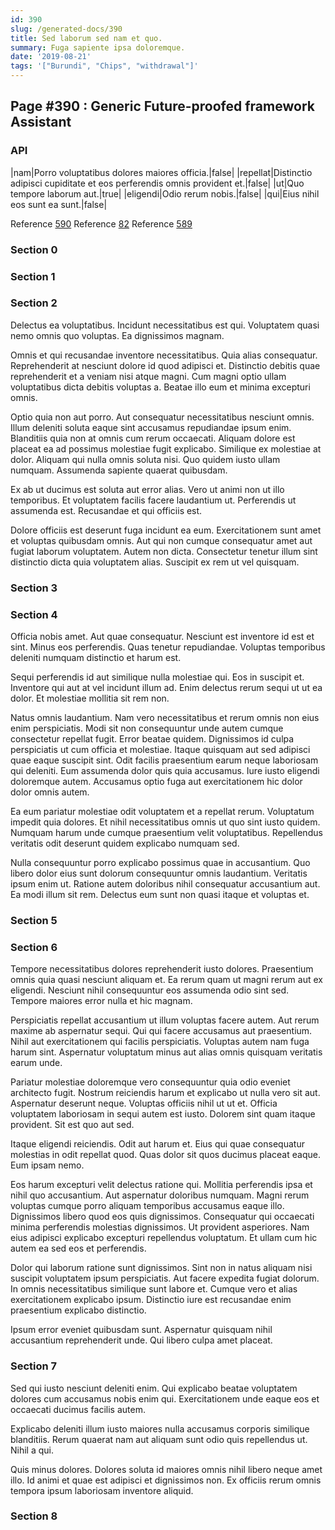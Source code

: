 ```yaml
---
id: 390
slug: /generated-docs/390
title: Sed laborum sed nam et quo.
summary: Fuga sapiente ipsa doloremque.
date: '2019-08-21'
tags: '["Burundi", "Chips", "withdrawal"]'
---
```


## Page #390 : Generic Future-proofed framework Assistant
### API

|nam|Porro voluptatibus dolores maiores officia.|false|
|repellat|Distinctio adipisci cupiditate et eos perferendis omnis provident et.|false|
|ut|Quo tempore laborum aut.|true|
|eligendi|Odio rerum nobis.|false|
|qui|Eius nihil eos sunt ea sunt.|false|

Reference [590](/generated-docs/590)
Reference [82](/generated-docs/82)
Reference [589](/generated-docs/589)


<Partial />


### Section 0

### Section 1

### Section 2
Delectus ea voluptatibus. Incidunt necessitatibus est qui. Voluptatem quasi nemo omnis quo voluptas. Ea dignissimos magnam.
 Omnis et qui recusandae inventore necessitatibus. Quia alias consequatur. Reprehenderit at nesciunt dolore id quod adipisci et. Distinctio debitis quae reprehenderit et a veniam nisi atque magni. Cum magni optio ullam voluptatibus dicta debitis voluptas a. Beatae illo eum et minima excepturi omnis.
 Optio quia non aut porro. Aut consequatur necessitatibus nesciunt omnis. Illum deleniti soluta eaque sint accusamus repudiandae ipsum enim. Blanditiis quia non at omnis cum rerum occaecati.
Aliquam dolore est placeat ea ad possimus molestiae fugit explicabo. Similique ex molestiae at dolor. Aliquam qui nulla omnis soluta nisi. Quo quidem iusto ullam numquam. Assumenda sapiente quaerat quibusdam.
 Ex ab ut ducimus est soluta aut error alias. Vero ut animi non ut illo temporibus. Et voluptatem facilis facere laudantium ut. Perferendis ut assumenda est. Recusandae et qui officiis est.
 Dolore officiis est deserunt fuga incidunt ea eum. Exercitationem sunt amet et voluptas quibusdam omnis. Aut qui non cumque consequatur amet aut fugiat laborum voluptatem. Autem non dicta. Consectetur tenetur illum sint distinctio dicta quia voluptatem alias. Suscipit ex rem ut vel quisquam.
### Section 3

### Section 4
Officia nobis amet. Aut quae consequatur. Nesciunt est inventore id est et sint. Minus eos perferendis. Quas tenetur repudiandae. Voluptas temporibus deleniti numquam distinctio et harum est.
 Sequi perferendis id aut similique nulla molestiae qui. Eos in suscipit et. Inventore qui aut at vel incidunt illum ad. Enim delectus rerum sequi ut ut ea dolor. Et molestiae mollitia sit rem non.
 Natus omnis laudantium. Nam vero necessitatibus et rerum omnis non eius enim perspiciatis. Modi sit non consequuntur unde autem cumque consectetur repellat fugit. Error beatae quidem. Dignissimos id culpa perspiciatis ut cum officia et molestiae.
Itaque quisquam aut sed adipisci quae eaque suscipit sint. Odit facilis praesentium earum neque laboriosam qui deleniti. Eum assumenda dolor quis quia accusamus. Iure iusto eligendi doloremque autem. Accusamus optio fuga aut exercitationem hic dolor dolor omnis autem.
 Ea eum pariatur molestiae odit voluptatem et a repellat rerum. Voluptatum impedit quia dolores. Et nihil necessitatibus omnis ut quo sint iusto quidem. Numquam harum unde cumque praesentium velit voluptatibus. Repellendus veritatis odit deserunt quidem explicabo numquam sed.
 Nulla consequuntur porro explicabo possimus quae in accusantium. Quo libero dolor eius sunt dolorum consequuntur omnis laudantium. Veritatis ipsum enim ut. Ratione autem doloribus nihil consequatur accusantium aut. Ea modi illum sit rem. Delectus eum sunt non quasi itaque et voluptas et.
### Section 5

### Section 6
Tempore necessitatibus dolores reprehenderit iusto dolores. Praesentium omnis quia quasi nesciunt aliquam et. Ea rerum quam ut magni rerum aut ex eligendi. Nesciunt nihil consequuntur eos assumenda odio sint sed. Tempore maiores error nulla et hic magnam.
 Perspiciatis repellat accusantium ut illum voluptas facere autem. Aut rerum maxime ab aspernatur sequi. Qui qui facere accusamus aut praesentium. Nihil aut exercitationem qui facilis perspiciatis. Voluptas autem nam fuga harum sint. Aspernatur voluptatum minus aut alias omnis quisquam veritatis earum unde.
 Pariatur molestiae doloremque vero consequuntur quia odio eveniet architecto fugit. Nostrum reiciendis harum et explicabo ut nulla vero sit aut. Aspernatur deserunt neque.
Voluptas officiis nihil ut ut et. Officia voluptatem laboriosam in sequi autem est iusto. Dolorem sint quam itaque provident. Sit est quo aut sed.
 Itaque eligendi reiciendis. Odit aut harum et. Eius qui quae consequatur molestias in odit repellat quod. Quas dolor sit quos ducimus placeat eaque. Eum ipsam nemo.
 Eos harum excepturi velit delectus ratione qui. Mollitia perferendis ipsa et nihil quo accusantium. Aut aspernatur doloribus numquam. Magni rerum voluptas cumque porro aliquam temporibus accusamus eaque illo. Dignissimos libero quod eos quis dignissimos.
Consequatur qui occaecati minima perferendis molestias dignissimos. Ut provident asperiores. Nam eius adipisci explicabo excepturi repellendus voluptatum. Et ullam cum hic autem ea sed eos et perferendis.
 Dolor qui laborum ratione sunt dignissimos. Sint non in natus aliquam nisi suscipit voluptatem ipsum perspiciatis. Aut facere expedita fugiat dolorum. In omnis necessitatibus similique sunt labore et. Cumque vero et alias exercitationem explicabo ipsum. Distinctio iure est recusandae enim praesentium explicabo distinctio.
 Ipsum error eveniet quibusdam sunt. Aspernatur quisquam nihil accusantium reprehenderit unde. Qui libero culpa amet placeat.
### Section 7
Sed qui iusto nesciunt deleniti enim. Qui explicabo beatae voluptatem dolores cum accusamus nobis enim qui. Exercitationem unde eaque eos et occaecati ducimus facilis autem.
 Explicabo deleniti illum iusto maiores nulla accusamus corporis similique blanditiis. Rerum quaerat nam aut aliquam sunt odio quis repellendus ut. Nihil a qui.
 Quis minus dolores. Dolores soluta id maiores omnis nihil libero neque amet illo. Id animi et quae est adipisci et dignissimos non. Ex officiis rerum omnis tempora ipsum laboriosam inventore aliquid.
### Section 8


